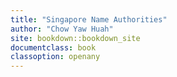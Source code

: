 ```yaml
---
title: "Singapore Name Authorities"
author: "Chow Yaw Huah"
site: bookdown::bookdown_site
documentclass: book
classoption: openany
---
```



